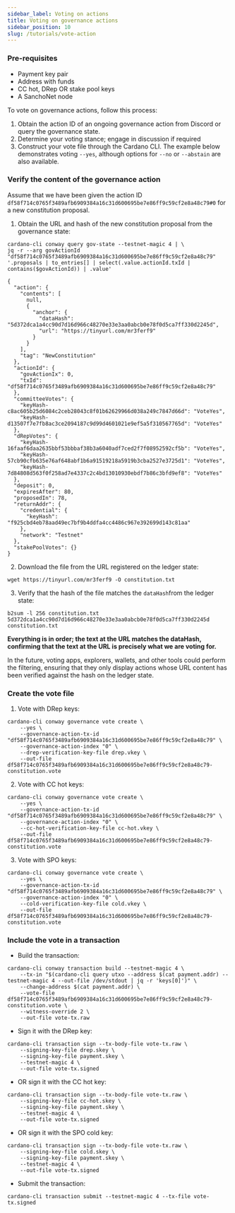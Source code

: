 ```yaml
---
sidebar_label: Voting on actions
title: Voting on governance actions
sidebar_position: 10
slug: /tutorials/vote-action
---
```


### Pre-requisites

* Payment key pair
* Address with funds
* CC hot, DRep OR stake pool keys
* A SanchoNet node

To vote on governance actions, follow this process:

1. Obtain the action ID of an ongoing governance action from Discord or query the governance state.
2. Determine your voting stance; engage in discussion if required
3. Construct your vote file through the Cardano CLI. The example below demonstrates voting `--yes`, although options for `--no` or `--abstain` are also available.

### Verify the content of the governance action

Assume that we have been given the action ID `df58f714c0765f3489afb6909384a16c31d600695be7e86ff9c59cf2e8a48c79#0` for a new constitution proposal.

1. Obtain the URL and hash of the new constitution proposal from the governance state:

```
cardano-cli conway query gov-state --testnet-magic 4 | \
jq -r --arg govActionId "df58f714c0765f3489afb6909384a16c31d600695be7e86ff9c59cf2e8a48c79" '.proposals | to_entries[] | select(.value.actionId.txId | contains($govActionId)) | .value'
```
```
{
  "action": {
    "contents": [
      null,
      {
        "anchor": {
          "dataHash": "5d372dca1a4cc90d7d16d966c48270e33e3aa0abcb0e78f0d5ca7ff330d2245d",
          "url": "https://tinyurl.com/mr3ferf9"
        }
      }
    ],
    "tag": "NewConstitution"
  },
  "actionId": {
    "govActionIx": 0,
    "txId": "df58f714c0765f3489afb6909384a16c31d600695be7e86ff9c59cf2e8a48c79"
  },
  "committeeVotes": {
    "keyHash-c8ac605b25d6084c2ceb28043c8f01b62629966d038a249c7847d66d": "VoteYes",
    "keyHash-d13507f7e7fb8ac3ce2094187c9d99d4601021e9ef5a5f310567765d": "VoteYes"
  },
  "dRepVotes": {
    "keyHash-16faaf6daa2635bbf53bbbaf38b3a6040adf7ced2f7f08952592cf5b": "VoteYes",
    "keyHash-57cb90cfb635e76af648abf1b6a91519218a5919b3cba2527e3725d1": "VoteYes",
    "keyHash-7d84808d563f0f258ad7e4337c2c4bd13010930ebdf7b86c3bfd9ef8": "VoteYes"
  },
  "deposit": 0,
  "expiresAfter": 80,
  "proposedIn": 78,
  "returnAddr": {
    "credential": {
      "keyHash": "f925cbd4eb78aad49ec7bf9b4ddfa4cc4486c967e392699d143c81aa"
    },
    "network": "Testnet"
  },
  "stakePoolVotes": {}
}
```
2. Download the file from the URL registered on the ledger state:

````
wget https://tinyurl.com/mr3ferf9 -O constitution.txt
````

3. Verify that the hash of the file matches the `dataHash`from the ledger state:

````
b2sum -l 256 constitution.txt
5d372dca1a4cc90d7d16d966c48270e33e3aa0abcb0e78f0d5ca7ff330d2245d  constitution.txt
````

**Everything is in order; the text at the URL matches the dataHash, confirming that the text at the URL is precisely what we are voting for.**

In the future, voting apps, explorers, wallets, and other tools could perform the filtering, ensuring that they only display actions whose URL content has been verified against the hash on the ledger state.

### Create the vote file

1. Vote with DRep keys:

```
cardano-cli conway governance vote create \
    --yes \
    --governance-action-tx-id "df58f714c0765f3489afb6909384a16c31d600695be7e86ff9c59cf2e8a48c79" \
    --governance-action-index "0" \
    --drep-verification-key-file drep.vkey \
    --out-file df58f714c0765f3489afb6909384a16c31d600695be7e86ff9c59cf2e8a48c79-constitution.vote
```

2. Vote with CC hot keys:

```
cardano-cli conway governance vote create \
    --yes \
    --governance-action-tx-id "df58f714c0765f3489afb6909384a16c31d600695be7e86ff9c59cf2e8a48c79" \
    --governance-action-index "0" \
    --cc-hot-verification-key-file cc-hot.vkey \
    --out-file df58f714c0765f3489afb6909384a16c31d600695be7e86ff9c59cf2e8a48c79-constitution.vote
```
3. Vote with SPO keys:

```
cardano-cli conway governance vote create \
    --yes \
    --governance-action-tx-id "df58f714c0765f3489afb6909384a16c31d600695be7e86ff9c59cf2e8a48c79" \
    --governance-action-index "0" \
    --cold-verification-key-file cold.vkey \
    --out-file df58f714c0765f3489afb6909384a16c31d600695be7e86ff9c59cf2e8a48c79-constitution.vote
```

### Include the vote in a transaction

- Build the transaction:

```
cardano-cli conway transaction build --testnet-magic 4 \
    --tx-in "$(cardano-cli query utxo --address $(cat payment.addr) --testnet-magic 4 --out-file /dev/stdout | jq -r 'keys[0]')" \
    --change-address $(cat payment.addr) \
    --vote-file df58f714c0765f3489afb6909384a16c31d600695be7e86ff9c59cf2e8a48c79-constitution.vote \
    --witness-override 2 \
    --out-file vote-tx.raw
```
- Sign it with the DRep key:
```
cardano-cli transaction sign --tx-body-file vote-tx.raw \
    --signing-key-file drep.skey \
    --signing-key-file payment.skey \
    --testnet-magic 4 \
    --out-file vote-tx.signed
```
- OR sign it with the CC hot key:
```
cardano-cli transaction sign --tx-body-file vote-tx.raw \
    --signing-key-file cc-hot.skey \
    --signing-key-file payment.skey \
    --testnet-magic 4 \
    --out-file vote-tx.signed
```
- OR sign it with the SPO cold key:
```
cardano-cli transaction sign --tx-body-file vote-tx.raw \
    --signing-key-file cold.skey \
    --signing-key-file payment.skey \
    --testnet-magic 4 \
    --out-file vote-tx.signed
```
- Submit the transaction:
```
cardano-cli transaction submit --testnet-magic 4 --tx-file vote-tx.signed
```
